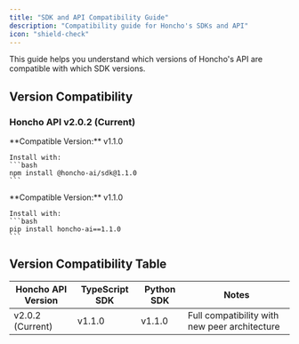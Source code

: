 ```yaml
---
title: "SDK and API Compatibility Guide"
description: "Compatibility guide for Honcho's SDKs and API"
icon: "shield-check"
---
```


This guide helps you understand which versions of Honcho's API are compatible with which SDK versions.

## Version Compatibility

### Honcho API v2.0.2 (Current)

<CardGroup cols={2}>
  <Card title="TypeScript SDK" icon="js">
    **Compatible Version:** v1.1.0
    
    Install with:
    ```bash
    npm install @honcho-ai/sdk@1.1.0
    ```
  </Card>
  
  <Card title="Python SDK" icon="python">
    **Compatible Version:** v1.1.0
    
    Install with:
    ```bash
    pip install honcho-ai==1.1.0
    ```
  </Card>
</CardGroup>

## Version Compatibility Table

| Honcho API Version | TypeScript SDK | Python SDK | Notes |
|-------------------|---------------|------------|-------|
| v2.0.2 (Current) | v1.1.0 | v1.1.0 | Full compatibility with new peer architecture |

